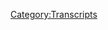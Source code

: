 {{Transcript
    | title         = [[749: December 1-2, 2003]]
    | caption       = [https://knowledgefight.libsyn.com/749-december-1-2-2003 Listen to this episode on Libsyn]
    | episodeNumber = [[749: December 1-2, 2003|749]]
    | length        = 01:06:12
}}

{{MessageBox
    | header     = Warning: Bot Generated Content
    | text       = This transcript was automatically generated by transcription software and likely contains many mistakes and misattributions. Please check the audio for definitive quotes, attribution, and context.
    | image      = N3yvass4myg91.webp
    | imagewidth = 50px
    | id         = warning
}}

{{TranscriptBlock
    | name      = Alex Jones
    | timestamp = 00:00:04.000
    | text      = Red Alert. Red alert. Red alert. Red Alert knowledge five days. Damn, Jordan I'm sweating knowledge party.com It's time to pray. I have great respect for knowledge, knowledge. I'm sick of them posing as if they're the good guys showing me or the bad guy knowledge. Dan and Jordan knowledge fight need money handy dandy your shopping Andy and Pam handy and Hans Bray and the damsel surely are huge fan I love your knowledge by now knowledge fight.com
}}

{{TranscriptBlock
    | name      = Dan
    | timestamp = 00:00:59.000
    | text      = Hey everybody, welcome back to knowledge right I'm Dan I'm Jordan. We're a couple dudes like sit around worship at the altar of saline and talk a little bit about Alex Jones.
}}

{{TranscriptBlock
    | name      = Dan
    | timestamp = 00:01:07.000
    | text      = Oh, indeed we are Dan
}}

{{TranscriptBlock
    | name      = Dan
    | timestamp = 00:01:08.000
    | text      = Jordan. Was I have a quick question for you. Yeah, what what's your bright spot today but why don't you go first?
}}

{{TranscriptBlock
    | name      = Dan
    | timestamp = 00:01:15.000
    | text      = My bright spot Dan is that recently I believe it might even be out today I was a guest on the god pod
}}

{{TranscriptBlock
    | name      = Dan
    | timestamp = 00:01:25.000
    | text      = you got to talk to God
}}

{{TranscriptBlock
    | name      = Dan
    | timestamp = 00:01:26.000
    | text      = no, you know what was fun about that is I feel like it the the cult leader who prophesied me is currently living out like a Twilight Zone dream version of like, Hey, man, here's what you'll here's what will happen. You think he's gonna talk to God? Wrong? He's gonna go on the podcast to do a podcast. Oh, he's gonna have all these No, but he's gonna do the Twilight Zone version of everything well
}}

{{TranscriptBlock
    | name      = Dan
    | timestamp = 00:01:50.000
    | text      = at the at the risk of sounding like the lead singer of dish wala tell me all your thoughts on God.
}}

{{TranscriptBlock
    | name      = Dan
    | timestamp = 00:01:55.000
    | text      = Ah no, it was fun. They're great. There was a psyche and Satan and knew the literal Christian devil was there as great as good time. Check it out wherever podcasts are sold is the Happy Meals I believe. Yeah,
}}

{{TranscriptBlock
    | name      = Dan
    | timestamp = 00:02:13.000
    | text      = that's the title of it. Happy Meals. Oh, it's
}}

{{TranscriptBlock
    | name      = Dan
    | timestamp = 00:02:15.000
    | text      = called the God pod the
}}

{{TranscriptBlock
    | name      = Dan
    | timestamp = 00:02:16.000
    | text      = god pot. Yeah, yeah. All right. Well, that's. That is a lot of fun. Yeah, it was great. I'm glad you had a good time. It was fantastic. I will be damned because I didn't go on. Yes, that is true. That is true. I would say that my my bright spot today Jordan is Lee over in the UK. Just got a little zip package. Some candy. Yeah, well, sir. Very much appreciate it some candy. Yeah, got some British sweets and a giant thing of hobnobs, which, famously on the streets my favorite.
}}

{{TranscriptBlock
    | name      = Dan
    | timestamp = 00:02:50.000
    | text      = They are their oats. I will say that. I don't know if I can forgive them for this 12 month matured Christmas but
}}

{{TranscriptBlock
    | name      = Dan
    | timestamp = 00:02:58.000
    | text      = yeah, what happened when I opened with like a month mature gonna walk listeners through it.
}}

{{TranscriptBlock
    | name      = Dan
    | timestamp = 00:03:03.000
    | text      = So he opened the package. And he said it is candy dumbass. Because it's
}}

{{TranscriptBlock
    | name      = Dan
    | timestamp = 00:03:07.000
    | text      = labeled fragile, fragile. It's gonna be fragile candy. And he said, It's impossible. There's
}}

{{TranscriptBlock
    | name      = Jordan
    | timestamp = 00:03:13.000
    | text      = no way that they can't do it. So obviously, it was candy. Right? And then you just handed me a 12 month butchered Christmas. But it gets said, this one's for you and your wife. Yeah. And maybe by any means. But I was gonna bring those up. I will
}}

{{TranscriptBlock
    | name      = Dan
    | timestamp = 00:03:24.000
    | text      = look, I will take one for the team and have all the candy. Sure you could have the
}}

{{TranscriptBlock
    | name      = Dan
    | timestamp = 00:03:29.000
    | text      = Christmas I'll eat the 12 month mature. Well, boy, yeah, let's try it out.
}}

{{TranscriptBlock
    | name      = Dan
    | timestamp = 00:03:36.000
    | text      = So Jordan, today, we are time traveling, ooh, I felt the urge to go back to the past. I you know, just every now and again, you need to re up you need to go back and get a taste of what things used to be like. And like I mentioned on our last episode, we I got bored of the August timeframe. And so I decided to jump to December. And that was a very strategic decision on my part, because December 2003 is when Saddam Hussein ends up being found. That's right. And so I would love to see the lead up to that and how Alex responds, right when Saddam has found because as we know, Alex believes that he's in Belarus. Yeah, with his kids and a bunch of gold.
}}

{{TranscriptBlock
    | name      = Dan
    | timestamp = 00:04:18.000
    | text      = It's two very alive sons, yes, that he believes are there.
}}

{{TranscriptBlock
    | name      = Dan
    | timestamp = 00:04:22.000
    | text      = So we will get to that when it gets to that. But for now, we're just checking in on December 1, and seeing seeing what the path leads us to x and today we're gonna be going over December 1 and second 2003. And I'm gonna just give a little bit of a warning, but I'm gonna say this is gonna be a little bit of a shorter episode. But the reality is something that we talk about I think is actually very important. Okay. And so, I don't know we might hit an hour we might not. But I do think that this is something that something that happens is done. Definitely like I can't believe this
}}

{{TranscriptBlock
    | name      = Dan
    | timestamp = 00:05:01.000
    | text      = Listen, it's about quality of minute now now we've been doing four hour episodes we've been doing all that stuff got that under our belts now it's about minute quality right now
}}

{{TranscriptBlock
    | name      = Dan
    | timestamp = 00:05:13.000
    | text      = and when I talked about passing out under
}}

{{TranscriptBlock
    | name      = Dan
    | timestamp = 00:05:17.000
    | text      = exactly it's about quality minutes condensing of down we're getting from efficiency. That's our goal. I
}}

{{TranscriptBlock
    | name      = Dan
    | timestamp = 00:05:24.000
    | text      = don't know if you want me to put your business on the streets, but I know that you've been getting back into stand up I have Yes, I don't know if you have closely regarding that, but I know that laughs per minute is a very important you bet is a stat that I know that you're tracking right now.
}}

{{TranscriptBlock
    | name      = Dan
    | timestamp = 00:05:40.000
    | text      = I've always been a huge laughs permitted guy. Yeah, you know, because I have those jokes that last two or three minutes with only one huge punch line. So my laughs per minute way low Yeah, way low under one under one is not a good laughs for a minute. I have been told that many times.
}}

{{TranscriptBlock
    | name      = Dan
    | timestamp = 00:05:56.000
    | text      = I never really I never tracked that and I never really understood like how do you gauge like what is and is not a successful laugh? Yeah, like what if you get a couple people laughing in the audience but really hard right? Right. Or just a good sized laugh from everybody? Do they count do they each count as one I mean who's
}}

{{TranscriptBlock
    | name      = Dan
    | timestamp = 00:06:14.000
    | text      = got the the audio the decibel meter? I don't know I think it all every part of it became incredibly stupid to me after I listened to Dana Gould black dolly a bit that five minute long bit with one punch line is so spectacular. He's got you hanging on every word and then the final punch breaks everything opened the whole place explodes
}}

{{TranscriptBlock
    | name      = Dan
    | timestamp = 00:06:37.000
    | text      = it's perfect or the John Glaser and John Benjamin forget a buddy Oh. which in theory has one joke within 20
}}

{{TranscriptBlock
    | name      = Dan
    | timestamp = 00:06:46.000
    | text      = minutes there was the by John Benjamin was the David Cross bit that they did the doctor know that Comedians of Comedy Tour they did or not want they did a one off
}}

{{TranscriptBlock
    | name      = Dan
    | timestamp = 00:07:00.000
    | text      = where I don't remember what that was? They were
}}

{{TranscriptBlock
    | name      = Dan
    | timestamp = 00:07:03.000
    | text      = they both recorded this long thing where they started leaving the stage and then talking to a recording of the other ostensibly because they were at the station.
}}

{{TranscriptBlock
    | name      = Dan
    | timestamp = 00:07:12.000
    | text      = Yeah,
}}

{{TranscriptBlock
    | name      = Dan
    | timestamp = 00:07:12.000
    | text      = what are you doing back at the train station? Just forever
}}

{{TranscriptBlock
    | name      = Dan
    | timestamp = 00:07:16.000
    | text      = the two of them had a bit on the invite them up CD. Yeah. That was David Cross was a doctor who would put babies back inside and then kill them. Benjamin was interviewing horrified by the procedure.
}}

{{TranscriptBlock
    | name      = Jordan
    | timestamp = 00:07:30.000
    | text      = That's great. So good.
}}

{{TranscriptBlock
    | name      = Dan
    | timestamp = 00:07:33.000
    | text      = Anyway, we have an episode to do. But before that, let's take a little moment Jordan say hello to some new watch. Oh, that's great. Yeah. So first are happy early, early birthday on this one. Happy Little Miss info raccoon. Thank you so much. You are now policy walk.
}}

{{TranscriptBlock
    | name      = Alex Jones
    | timestamp = 00:07:47.000
    | text      = I'm a policy wonk.
}}

{{TranscriptBlock
    | name      = Dan
    | timestamp = 00:07:48.000
    | text      = Thank you very much.
}}

{{TranscriptBlock
    | name      = Dan
    | timestamp = 00:07:49.000
    | text      = Thank you Next Mike from Akron. Davina loves you pronounce to Davina thank you so much. You are now policy walk.
}}

{{TranscriptBlock
    | name      = Alex Jones
    | timestamp = 00:07:57.000
    | text      = I'm a policy.
}}

{{TranscriptBlock
    | name      = Jordan
    | timestamp = 00:07:58.000
    | text      = Thank you very much.
}}

{{TranscriptBlock
    | name      = Dan
    | timestamp = 00:07:59.000
    | text      = Next at when it's spelled Kabyle. But it's hard not to think they're rubbing it in our face. Exclamation point. Thank you so much. You are now policy walk.
}}

{{TranscriptBlock
    | name      = Alex Jones
    | timestamp = 00:08:08.000
    | text      = I'm a policy wonk.
}}

{{TranscriptBlock
    | name      = Dan
    | timestamp = 00:08:09.000
    | text      = Thank you very much.
}}

{{TranscriptBlock
    | name      = Dan
    | timestamp = 00:08:10.000
    | text      = Okay. Next, this was actually inspired by today. Ironically, they sent this in prior but it is actually in response to today's episode. Oh my God, what do we want time travel? When do we want it? That's a relevant. Thank you so much. You are now a policy wonk.
}}

{{TranscriptBlock
    | name      = Alex Jones
    | timestamp = 00:08:25.000
    | text      = I'm a policy wonk.
}}

{{TranscriptBlock
    | name      = Dan
    | timestamp = 00:08:26.000
    | text      = It's a witch,
}}

{{TranscriptBlock
    | name      = Dan
    | timestamp = 00:08:28.000
    | text      = and genetically enhanced chicken. Thank you so much. You are now a policy wonk.
}}

{{TranscriptBlock
    | name      = Alex Jones
    | timestamp = 00:08:32.000
    | text      = I'm a policy wonk, thank
}}

{{TranscriptBlock
    | name      = Dan
    | timestamp = 00:08:33.000
    | text      = you very much.
}}

{{TranscriptBlock
    | name      = Dan
    | timestamp = 00:08:34.000
    | text      = And we got a couple of technocrats in the mix here to Jordan. So first gay frog wrangler who worships at the altar of kudzu. Thank you so much. You are now a technocrat and George Soros in a hot tub. We call that globalist warming. Thank you so much. You are now a technocrat.
}}

{{TranscriptBlock
    | name      = Alex Jones
    | timestamp = 00:08:49.000
    | text      = I'm a policy wonk. I have risen above my enemies, I might quit tomorrow, actually. Just gonna take a little break now. A little breaky from me. And then we're going to come back. And I'm going to start the show over, but I'm the devil. Fuck you. Fuck you. I got plenty of words for you. But at the end of the day, Fuck you and your new world order. And fuck the horse you rode in on and all your shit. Maybe today's COBOL is broadcast. Maybe I'll just be gone a month, maybe five years. Maybe I'll walk out of here tomorrow. And you never see me again. That's really what I want to do. I never want to come back here again. I apologize to the crew and the listeners yesterday that I was legitimately having breakdowns on here. I'll be better tomorrow.
}}

{{TranscriptBlock
    | name      = Dan
    | timestamp = 00:09:43.000
    | text      = He's not not even in the past. December 2003. Still not good? Not not good. Unfortunate. So before we get to today's episode, I wanted to touch on something from our last episode, and that is we talked about Alex's coverage of the medical assistance Dying legislation in Canada. Yeah, and I wanted to loop back and touch back on that here a little bit before we launch into 2003. I don't believe that we said anything that I disagree with, necessarily, in hindsight, but I did get some messages from listeners that have been really helpful in terms of illustrating ways that we could have discussed that issue better. And from a broader perspective, one of the points we could have done a better job of stressing is that there is an inadequate social safety net in terms of support for people living with disabilities in Canada. And this is a very severe issue when it comes to the point where poverty ends up being a contributing factor towards someone wanting to pursue made the case of Miramar sued, who he discussed on the last episode involved that dynamic where his disability payments weren't enough to keep them out of poverty, and weren't enough to allow them to find a place to live, which would leave him living with severe pain on housed. We did talk about how his case illustrates the need for greater social welfare. But I wasn't really aware of the endemic problem that advocates around disability related issues had been raising around the intersection of poverty and disability, and how this makes the expansion of made to include people whose deaths aren't reasonably imminent, could contribute towards a program that's dangerously close to eugenics. This is really important stuff. And I'd like to learn more about it and possibly talk to someone who knows more in the future. My coverage of Alex's content on the subject has a tendency to sometimes not see all of the broader context and implications of a story, because I'm looking at what he's saying, and then evaluating that. So my apologies for not stressing some of the more important aspects of what rational people's complaints about made actually are. There's real critique and an Alex critique. Yeah, and I'm focusing on the ALEKS critique. And sometimes, that means I don't see some of the more reasonable criticisms. Yeah, it's
}}

{{TranscriptBlock
    | name      = Dan
    | timestamp = 00:11:47.000
    | text      = hard to it's hard to completely view an issue in a rational perspective, when somebody is also screaming like, No, you shouldn't do that you should teach people how to be suicide bomber, and you're like, No, I don't even understand how I'm supposed to.
}}

{{TranscriptBlock
    | name      = Dan
    | timestamp = 00:12:00.000
    | text      = Yeah, and some of that's the challenge. And some of that is just, you know, you miss something sometimes it has. That being said, I do think that some of our conversation was surrounding the, the question of how social safety net and welfare programs would be a solution to some of the confounding factors that were being discussed. In these cases, though, I think we could have done a better job of highlighting and focusing in on what some of those problems were right. Now, the second problem, which I actually think is a bit bigger is that there have been some reported cases of people with disabilities being offered made, as opposed to them pursuing it. Further Canadian laws have not built in oversight and regulations that many feel would be needed to make sure that that kind of care is being applied responsibly. And that's a really big concern. I do think that advocates and human rights experts have a valid point when they say that this legislation does have the potential to have a dehumanizing effect on people with disabilities, and in essence, create a perception whether in the mind of the public or in the medical profession, that their lives are somehow less worth living. And that is definitely unacceptable. I'm not sure what the answer is. But I'm going to read more up on this and try to listen to folks with better perspectives. But I am confident in my opposition to Alex's coverage of the story. The takeaway that I have is that there are more reasons to take this seriously. And that Alex cover Alex's coverage paints a cartoonish version of the problem and exists in direct opposition to the most logical elementary solution to helping some parts of this, which is a greater social investment in lifting people out of poverty. Yeah. And so for anybody who took issue with some of our commentary I do, I apologize that there was a slice of this and a section of it that that was missing fair. And I hope we'll do a better job of being mindful of a lot of that stuff. You know, in future instances,
}}

{{TranscriptBlock
    | name      = Dan
    | timestamp = 00:13:53.000
    | text      = all we you know, we do our best and then if we don't do the best we listen when people tell us we didn't
}}

{{TranscriptBlock
    | name      = Dan
    | timestamp = 00:13:59.000
    | text      = try to it's kind of simple. So, Jordan, today, December 1 is where we're starting. This episode sucks. Okay, nothing going on
}}

{{TranscriptBlock
    | name      = Dan
    | timestamp = 00:14:09.000
    | text      = on December first, but it's the first day of December in 2003. There was so much going on. There was
}}

{{TranscriptBlock
    | name      = Dan
    | timestamp = 00:14:19.000
    | text      = the first hour Child Left Behind the first hour of the show is mostly just Alex being mad that Bush went to Iraq to give out turkeys for Thanksgiving.
}}

{{TranscriptBlock
    | name      = Dan
    | timestamp = 00:14:29.000
    | text      = Oh, yeah, I remember that one.
}}

{{TranscriptBlock
    | name      = Dan
    | timestamp = 00:14:31.000
    | text      = There's just a lot of that. That's the vibe you get a lot of treading water and complaining about Turkey gate.
}}

{{TranscriptBlock
    | name      = Dan
    | timestamp = 00:14:39.000
    | text      = Yeah, we think about all the absurd things and insane things that Trump did because they were also terrifying. Paper towels. Yeah, like all of that stuff, because it was also a evil in a weird way. You know, throwing out paper towels was condescending and fucked up and almost infantilizing, but Bush going to the place that he genocided and given out turkeys for a genocide that holiday, that's that's metaphorically more fucked up than I can
}}

{{TranscriptBlock
    | name      = Dan
    | timestamp = 00:15:07.000
    | text      = think. Yeah, that's an onion of irony. Yeah. So we have a couple of clips from December 1. There's not much to discuss here. But it's good to check in every now and again to see how Alex feels about various right wing figures. Sure. He still hates Michael Savage. Spoiler alert. Yeah, he's a hippie. And Alex also has you know, I hear him complain a lot about people calling him and his friends Nazis and stuff. He's like, it's not cool. You shouldn't do that. Right? Well, I mean, when it comes to Michael Savage,
}}

{{TranscriptBlock
    | name      = Alex Jones
    | timestamp = 00:15:38.000
    | text      = yeah, Michael Savage. Says he's a fake neocon. I have heard him I've probably listened 15 times and I've heard him 10 times say so he must say it every hour on the hour every person that disagrees with the government shouldn't be arrested and put in a forced labor camp to quote pay for their keep he says anyone that disagrees should be arrested. And that's his conservatism while he protects George Bush and his mindless Nazi audience I guess must think that we're going under martial law is good
}}

{{TranscriptBlock
    | name      = Dan
    | timestamp = 00:16:14.000
    | text      = so yeah, his audiences Nazis and Michael Savage on the hour every hour saying everybody who disagrees he's like go to a forced labor.
}}

{{TranscriptBlock
    | name      = Dan
    | timestamp = 00:16:23.000
    | text      = Is there is the station check. You got to do Sure. Time. Time and temp for sure. Traffic and traffic. Yeah. And then of course, you got to remind people that if you speak out against the government, you should put we put into forced labor. Let's just regular morning Zoo Crew,
}}

{{TranscriptBlock
    | name      = Dan
    | timestamp = 00:16:38.000
    | text      = Michael Savage sucks. But even this is a little bit unfair to to the depiction. All right, man. So it's just funny though, because later on Alex will be like Michael Savage was a pioneer one of the first in this space and a hero and a legend.
}}

{{TranscriptBlock
    | name      = Dan
    | timestamp = 00:16:54.000
    | text      = He was the one who organized the mind was Nazi crowd. That's what he got it well,
}}

{{TranscriptBlock
    | name      = Dan
    | timestamp = 00:16:58.000
    | text      = and Alex, the Michael Savage started accepting his calls.
}}

{{TranscriptBlock
    | name      = Dan
    | timestamp = 00:17:06.000
    | text      = It's a big difference how quick. I gotta text. He's a legend. Yeah.
}}

{{TranscriptBlock
    | name      = Dan
    | timestamp = 00:17:11.000
    | text      = So Alex takes a number of calls on this show. And one of them is a very sad man who's handed out 1000s of Alex's tapes,
}}

{{TranscriptBlock
    | name      = Caller 2 (749)
    | timestamp = 00:17:18.000
    | text      = and just trying to get tapes to the public officials. And I'm asking everybody, please help me in some way. I'm so tired, Mr. Jones. But we need more people to put out more tapes, or to give them constitutions.
}}

{{TranscriptBlock
    | name      = Alex Jones
    | timestamp = 00:17:33.000
    | text      = How many copies of my video have you handed out? Oh,
}}

{{TranscriptBlock
    | name      = Caller 2 (749)
    | timestamp = 00:17:37.000
    | text      = wait, wait a minute, right. Okay, I'll get 4212. But that's just 1999. You know, you want it wrong.
}}

{{TranscriptBlock
    | name      = Alex Jones
    | timestamp = 00:17:48.000
    | text      = What effect what effect is giving out 4000 copies of my videos done in your area? Well,
}}

{{TranscriptBlock
    | name      = Caller 2 (749)
    | timestamp = 00:17:54.000
    | text      = I'm moving to new parish. But the last parish I was, in fact, the whole police department to change the attitude toward things and be a little bit more lenient, and talk to me about instead of condemning me, I made friends with a whole police force and go into a police building and everybody shakes my hand, and they agree with the tapes. Someone would just their mouth just dropped open. They asked me to make a tape for the mother was a gift. They gave me excitation and gave me money to buy copies.
}}

{{TranscriptBlock
    | name      = Alex Jones
    | timestamp = 00:18:23.000
    | text      = Well, police we found that the videos are working up police and military even more than the general public. Because they're investigators, they already know about the criminal mind. They already know the information is accurate. We just lay it all out on the table for him. Thanks for the call Charles.
}}

{{TranscriptBlock
    | name      = Dan
    | timestamp = 00:18:40.000
    | text      = So I suspect that cops are more affected by Alex's earlier documentaries. Because those films are kind of veiled threats against the police. They're essentially arguing that the police are the strong arm of the globalists and will be used to enslave the population and thus will be the Patriots enemy. And unless they're explicitly on the side of the Patriots, the message is essentially when things go bad, we will kill you unless you're on our side, right? It's the same messaging and a ton of militia materials. For instance, the book unintended consequences involves a plot to assassinate law enforcement carried out by patriots who've had enough of gun grabbing. This isn't necessarily what you'd call a direct threat. But it also definitely has an undertone in these materials, that it might seem to help explain why they resonate so strongly with people in law enforcement. They're more or less telling any viewer in law enforcement that there's a war coming that the Patriots will win, and they need to decide if they want to be one of the good guys, or they want to die as a villain. And, you know, it's a very emotional appeal that's made in those documentaries too. And you could see, if you're a cop, you might identify with the people being labeled a villain and be like, I don't want to be a villain. Sure. I don't know.
}}

{{TranscriptBlock
    | name      = Dan
    | timestamp = 00:19:50.000
    | text      = I mean, if it was if I had a time machine, right now, I would go back and tell everybody to be like, do you hear this book? hops like Alex Jones, do you not understand what's going to happen soon? Hops like Alex Jones. Yeah,
}}

{{TranscriptBlock
    | name      = Dan
    | timestamp = 00:20:05.000
    | text      = but the problem with that is you listen to this and Alex is a liar. So it's really easy to like hear this and think like Alex is just blowing smoke about cops loving his stuff, but maybe there was more truth to the surly we're comfortable with.
}}

{{TranscriptBlock
    | name      = Dan
    | timestamp = 00:20:20.000
    | text      = Yeah, yeah. And that's that I you know those documentaries that the way that he would I don't know what it would be like to be a cop then getting this stuff because this is because he was sending those two cops the the guy was starting to send those to the cops around 1999. So this is a decade after 911 Yeah, pre 911. But after OKC Yeah, so we're in that uncertainty zone of who the bad terrorists are. So the cops have got to be in this weird no man's land where they're like, ah, we want to but they don't know who. So I assume this is how it goes bad.
}}

{{TranscriptBlock
    | name      = Dan
    | timestamp = 00:20:58.000
    | text      = I may be a contributing factor and could be big. So again, one more call that we're going to listen to hear from December 1. And this is. So when we talked about Alex's war, and we talked about Glenn Greenwald's interview I said on the episode that Alex is a fucking liar. His dad was in the John Birch Society. And like he, you know, in the film, he tries to present himself as just like, oh, I had some of these influences how round or whatever. It's like, No, you, you're in a birch fucking household. Yeah. And I got some pushback on Twitter, even from some folks who have who aren't random people interest, let's say, oh, and so I just want to play this just to reiterate that Alex's dad was in the job versus Okay.
}}

{{TranscriptBlock
    | name      = Alex Jones
    | timestamp = 00:21:42.000
    | text      = Let's talk to Brian and Illinois. Brian, you're on the air.
}}

{{TranscriptBlock
    | name      = Caller 1 (749)
    | timestamp = 00:21:45.000
    | text      = How you doing? Alex? I just wanted to, I want to know what your thoughts are on the John Birch Society. I know you said your dad was a member.
}}

{{TranscriptBlock
    | name      = Alex Jones
    | timestamp = 00:21:56.000
    | text      = Well, I get questions on this probably about once a month on air every day via email. I think the John Birch Society puts out great books and tapes, a great magazine. I think they put out really good information. And I don't think they're quite aggressive enough. But they've done more good than I've done. They have great membership. My father isn't a member now. He was a member in high school, and went around giving anti communist speeches. But he's not really active in politics now.
}}

{{TranscriptBlock
    | name      = Jordan
    | timestamp = 00:22:25.000
    | text      = Great, great, great.
}}

{{TranscriptBlock
    | name      = Dan
    | timestamp = 00:22:27.000
    | text      = So another thing that's of note in there is that Alex thinks that the John Birch Society isn't aggressive. So
}}

{{TranscriptBlock
    | name      = Dan
    | timestamp = 00:22:33.000
    | text      = week to week they don't they don't say they don't go hard. Right. That's the problem.
}}

{{TranscriptBlock
    | name      = Dan
    | timestamp = 00:22:39.000
    | text      = This to me is so in line with that illusion that people had about Alex not being right wing because he criticizes Bush, says Bush because he's too he's a communist. Yeah, he thinks he thinks Bush is a commie.
}}

{{TranscriptBlock
    | name      = Dan
    | timestamp = 00:22:54.000
    | text      = The criticize the John Birch Society for not being aggressive enough. Yes. Yeah. That's their
}}

{{TranscriptBlock
    | name      = Dan
    | timestamp = 00:23:00.000
    | text      = issue. And you know, I'm putting together this library and I've been reading some of these materials. They're
}}

{{TranscriptBlock
    | name      = Dan
    | timestamp = 00:23:04.000
    | text      = aggressive. They're they're insanely aggressive.
}}

{{TranscriptBlock
    | name      = Dan
    | timestamp = 00:23:07.000
    | text      = D aggro Jesus. Yeah. So anyway, let's put that baby to bed. And go to December 2. episode starts. Yeah. And Alex announces a guest. Sometimes
}}

{{TranscriptBlock
    | name      = Dan
    | timestamp = 00:23:20.000
    | text      = I think you go into the past, just because somebody said that something happened in the past, and you're like, oh, it fucking did. Yeah. Go fuck yourself. I'll find it. I am there. Right? I am in both the past and the present.
}}

{{TranscriptBlock
    | name      = Dan
    | timestamp = 00:23:32.000
    | text      = So Alex has a guest that he announces on the second and this name will not necessarily ring out to you. But this is a fucking huge problem. Okay.
}}

{{TranscriptBlock
    | name      = Dan
    | timestamp = 00:23:40.000
    | text      = All right, folks. It's
}}

{{TranscriptBlock
    | name      = Alex Jones
    | timestamp = 00:23:42.000
    | text      = Tuesday, the second of December 2003. I'm Alex Jones, your hosts we have a special guest for you in the second hour. documentary filmmaker and author Eric Schmidt, who has done just an unbelievable job exposing the mathematical impossibility to the frauds surrounding September 11.
}}

{{TranscriptBlock
    | name      = Dan
    | timestamp = 00:24:04.000
    | text      = So Eric Huff Schmid wrote a book titled painful questions and analysis of the September 11 attack, which hasn't held up well as time has gone on, as is a theme with 911 conspiracy stuff, particularly from this early stage. However, this is not what I find interesting or troubling about Eric Schmidt. I find his aggressive anti semitism far more important.
}}

{{TranscriptBlock
    | name      = Dan
    | timestamp = 00:24:26.000
    | text      = Oh, so a problem from his problem is not aggro. He's not too he's pretty accurate. He's pretty accurate. Okay,
}}

{{TranscriptBlock
    | name      = Dan
    | timestamp = 00:24:32.000
    | text      = huff Schmidt has a YouTube channel where he's posted some clips of his public access TV interviews, and also a clip from the movie A Bug's Life which he claims is allegorical, the Jews are in his term the Zionists are the grasshoppers and the non Jews are the ants share. His description of the video reads quote from the movie A Bug's Life The leader of the grasshoppers parentheses, Zionists explained what would happen if the stupid ants parentheses golem were to realize that they don't have to be under the control of the grasshoppers, for some reason, around 2009, his channel shifted over to some recipes and cooking content and then to videos of bugs. I was sort of curious about this, but it seems like it's not a mystery worth solving. So I left it alone. He's a big time Zionist occupied government type of conspiracist. And that's his underlying theory about 911. Right. I found a page under the name Eric Schmidt on the site, clip it, which seemed like it had some pretty offensive content on it, but I wasn't sure if I was going to use it for this episode, on the off chance that it wasn't this guy's page. Sure. However, I was able to satisfy my own doubts by doing a little bit of cross referencing, for instance, to the audio clips he's posted on that page are about Carly Franz, a woman who has made allegations about being ritualistically abused by the Masons. Incidentally, on his own website, huge questions.com. Eric routinely talks about France and her allegations. Because I was able to find overlaps like this. I'm pretty confident that this is his audio page. Actually, I know for sure it is. So that means I'm going to play this anti semitic trash for you. Oh, no mic down for this because oh, this is going to blow your mind know.
}}

{{TranscriptBlock
    | name      = Eric Huff Schmidt
    | timestamp = 00:26:15.000
    | text      = If the Jews had been nicely behaved people, we would love them. It's their own fault that we're disgusted with them.
}}

{{TranscriptBlock
    | name      = Dan
    | timestamp = 00:26:56.000
    | text      = This song is over five minutes long, but I think you get the idea there.
}}

{{TranscriptBlock
    | name      = Dan
    | timestamp = 00:26:59.000
    | text      = i That sounds like it's from the fucking Firefly unit like you would you would go into a space bar, they would be playing this propaganda theme song while you were getting cantina like this crazy. Yeah.
}}

{{TranscriptBlock
    | name      = Dan
    | timestamp = 00:27:13.000
    | text      = within under a minute, he's thrown into blood libel, saying that if Jews were better behaved everyone wouldn't hate them, man. It's just awful.
}}

{{TranscriptBlock
    | name      = Dan
    | timestamp = 00:27:23.000
    | text      = That is so fucked up. I feel like there is there is a man who made it. Did he? Did he do that himself? I
}}

{{TranscriptBlock
    | name      = Dan
    | timestamp = 00:27:34.000
    | text      = suspect you did. Voice that's talking at the beginning is him. Yeah, that's him. And that continues throughout the song. Because of that, I wanted to just include a few more things that he says in this song that I think border on calling for genocide. And here's here's the next clip. The Jews
}}

{{TranscriptBlock
    | name      = Eric Huff Schmidt
    | timestamp = 00:27:50.000
    | text      = are getting away with a lot of times partly because most people can't believe that a group of humans in such a manner maybe they're not the same type of human as the rest of us. The Jews claim to be a different race, and they may be correct.
}}

{{TranscriptBlock
    | name      = Dan
    | timestamp = 00:28:05.000
    | text      = So here we have a suggestion that Jewish people aren't human. That's not good. But Jordan, it gets worse.
}}

{{TranscriptBlock
    | name      = Eric Huff Schmidt
    | timestamp = 00:28:12.000
    | text      = The pattern I see all throughout history is that every society treated Jews with decency and respect. But after a while that society got tired of the impedance line crime, murders and other horrible behaviors, then that society threw them out. And the society that accepted them treated them with decency. And after a while, they also got tired. And look at the behavior of Jews during the 20th century. It's the same pattern. For example, the Germans treated the Jews with decency and respect. The Jews decided to abuse the German when did the Jews the Jews,
}}

{{TranscriptBlock
    | name      = Dan
    | timestamp = 00:28:52.000
    | text      = alright, so go ahead and check off that box that's marked claiming the Holocaust was the Jews fault? Yep. Yep. covering a lot of bases here.
}}

{{TranscriptBlock
    | name      = Dan
    | timestamp = 00:29:00.000
    | text      = Sure, man. I you know, I saw the movie Clockwork Orange way too young. I was like eight when I saw it, because it was an accidental thing that was on TV late at night for some reason. And you know, that scene where he's got the Beethoven playing while he's got the horrific images and he's got, you know, I've always been like, oh, that's horrific. I can't imagine what that would feel like kind of like with this podcast. This is exactly that. What you just played for me. I finally am like, Oh, I got Clockwork Orange. Yeah. legitimately, this
}}

{{TranscriptBlock
    | name      = Dan
    | timestamp = 00:29:33.000
    | text      = laptop is too far away for you to hit pause on it.
}}

{{TranscriptBlock
    | name      = Dan
    | timestamp = 00:29:37.000
    | text      = Absolutely. I've my chords would rip out. We'd have to start all over. I mean, this is just
}}

{{TranscriptBlock
    | name      = Dan
    | timestamp = 00:29:43.000
    | text      = bad. It's horrendous. Yeah, so we have to get to the crescendo though. So here's the here's the last clip of his song.
}}

{{TranscriptBlock
    | name      = Eric Huff Schmidt
    | timestamp = 00:29:51.000
    | text      = Let's imagine what the 20th century might have been like if the Jews have instigated all of these wars and terrorist attacks. Let's imagine
}}

{{TranscriptBlock
    | name      = Dan
    | timestamp = 00:30:03.000
    | text      = So how she made is actually suggesting that a world without Jews would be a better world. And essentially, he's making an argument in favor of extermination. This is one of the most blunt pieces of content I've seen one of Alex's guests produce, and the fact that it's delivered with a shitty techno song just makes things a little bit less. DJ D anarchy. Oh
}}

{{TranscriptBlock
    | name      = Dan
    | timestamp = 00:30:26.000
    | text      = my god. No, no, no,
}}

{{TranscriptBlock
    | name      = Dan
    | timestamp = 00:30:28.000
    | text      = I even regret bringing up his name. Sorry. Yeah. So anyway, that's the guy who Alex has on his show to talk about 911 Right, you may have noticed that the line 911 is just the start is in that really anti semitic song. So this seems like a really bad booking on Alex's part, unless he's trying to do a Nazi show in that case is a great call good booking.
}}

{{TranscriptBlock
    | name      = Dan
    | timestamp = 00:30:52.000
    | text      = Well see, the thing about Michael Savage is it was all the thoughtless Nazis. Alex is going for the thoughtful Nazi right, the Nazis that are like, I'm going to hold the door open for you that kind of Nazi you know,
}}

{{TranscriptBlock
    | name      = Dan
    | timestamp = 00:31:04.000
    | text      = also this episode is in December 2003. And by as early as 2007, huff Schmidt had turned on Alex and decided that he was working for the Jewish Cabal. So in addition to being an offensive and meritless guest, this is also something Alex should look back on with personal embarrassment. Here he is elevating the stature of a lunatic bigot, who by His own devices probably tops out at about being interviewed on public access. And then he's given him some credibility that he will just be attacked with later when Eric Schmidt finds out that Alex's wife is Jewish yet so great, man,
}}

{{TranscriptBlock
    | name      = Dan
    | timestamp = 00:31:39.000
    | text      = man, man, man, I just just me, I think that once you've thought your way into being like, Oh, see, it'd be better if there just weren't any of those. You're in a bad place? Totally. You're in a bad place? Totally.
}}

{{TranscriptBlock
    | name      = Dan
    | timestamp = 00:31:55.000
    | text      = Except if you're talking about Christmas, putting the
}}

{{TranscriptBlock
    | name      = Dan
    | timestamp = 00:31:58.000
    | text      = PSA, that is a good point.
}}

{{TranscriptBlock
    | name      = Dan
    | timestamp = 00:32:00.000
    | text      = But you unfortunately have, well, we can't all win. So, you know, I think that there's a lot of people who are under the notion that Alex's show in the past used to not be as extreme as it may be now or something. And I think it's an easy perception to have, because there's a story that's written about Alex's past. And it's a story that the only people generally who have any awareness of what the show was like, are people who love Alex and aren't going to necessarily push back on the narrative, right? And also, because I don't know maybe Eric Schmidt knows what he's doing. He doesn't yell about the Jews on Alex's show. It's a wise move. And so there's a crypto element to the conversation that they're having about 911. And if you just listen to this on critically, then you just be like, Oh, this guy thinks the buildings were blown up or whatever. Yeah, when in reality, what Alex is doing is mainstreaming, elevating and normalizing somebody who's essentially blaming Jewish people for 911. And on the back of that, rationalizing a, an argument for extermination, delivered a techno song. Yeah. So I think that this show is about as bad as it can get really in the past.
}}

{{TranscriptBlock
    | name      = Dan
    | timestamp = 00:33:22.000
    | text      = Yeah, it is. It is. There's no way that he can't not know that he's got massive anti semitic beliefs. Well, I
}}

{{TranscriptBlock
    | name      = Dan
    | timestamp = 00:33:31.000
    | text      = mean, let's let's, you know, let's, let's tease that out. Right? Is it possible pro maybe,
}}

{{TranscriptBlock
    | name      = Dan
    | timestamp = 00:33:36.000
    | text      = that he doesn't have that? Okay, maybe it's possible. It's possible Alex doesn't know that he wants to exterminate the Jews?
}}

{{TranscriptBlock
    | name      = Dan
    | timestamp = 00:33:44.000
    | text      = Not let's let's let's explore the possibility that Alex actually doesn't even know that this guy has deeply anti semitic views. Okay. So that reveal, it reveals a complete abdication of responsibility to vet your guests a go at best, that's what we have. Yep. At best, Alex is platforming. And I mean, quite frankly, advocating people support and nothing will, because he didn't want to do his job and figure out who he's talking to. Right. And that's probably bad. Yeah, it's bad. It's probably bad. Yeah, terrible.
}}

{{TranscriptBlock
    | name      = Dan
    | timestamp = 00:34:22.000
    | text      = No, that's why that's why it's so ridiculous. Because the first thought I had was like, Oh, well, that's why you vet your guests. And then the problem was, I ate whether or not they vetted him or not, still could have gone either direction. You know, they could have vetted him and been like, hey, so long as you don't say the Jews stuff. We'll use you on our 911 episode for sure. Or they could have not vetted him and been like, well, let's just hope he doesn't reveal that he's a complete and total Nazi, you know,
}}

{{TranscriptBlock
    | name      = Dan
    | timestamp = 00:34:49.000
    | text      = but yeah, I mean, even as somebody who you know, is an expert in Alex Jones, and listened to all this shit, I can't really say for sure are right. Like I think the laziness argument is more compelling.
}}

{{TranscriptBlock
    | name      = Dan
    | timestamp = 00:35:05.000
    | text      = Well, you know, Tucker vetted Kanye, that's for sure. after the fact. Exactly. Something along those lines.
}}

{{TranscriptBlock
    | name      = Dan
    | timestamp = 00:35:15.000
    | text      = Yeah, I think that at a certain point, the the argument for that laziness and naivete or whatever kind of is more difficult to support given the the the trends and the aggressive support of Hutton Gibson and claiming the JBS didn't go
}}

{{TranscriptBlock
    | name      = Dan
    | timestamp = 00:35:34.000
    | text      = far enough.
}}

{{TranscriptBlock
    | name      = Dan
    | timestamp = 00:35:35.000
    | text      = There's some problems,
}}

{{TranscriptBlock
    | name      = Dan
    | timestamp = 00:35:36.000
    | text      = I think that have Schmidt would agree that the JBS didn't go far enough.
}}

{{TranscriptBlock
    | name      = Dan
    | timestamp = 00:35:40.000
    | text      = I think, well, actually, he thinks that the JBS is partially run by the Jewish Cabal, and they're, they're in on it, along with Alex Jones and Tarpley. And basically everyone, he's
}}

{{TranscriptBlock
    | name      = Dan
    | timestamp = 00:35:51.000
    | text      = just lonely. And he's watching his that's why he's posted all of his book videos on YouTube. Now
}}

{{TranscriptBlock
    | name      = Dan
    | timestamp = 00:35:57.000
    | text      = we're gonna talk about his loneliness. Yeah. So Alex intros of Schmitt. And, you know, I bet,
}}

{{TranscriptBlock
    | name      = Alex Jones
    | timestamp = 00:36:06.000
    | text      = Erica, I'm sure manager, software designer, computer programmer, he joined Josh, author, filmmaker, stepping up to the plate and waking up a lot of people in the process,
}}

{{TranscriptBlock
    | name      = Dan
    | timestamp = 00:36:18.000
    | text      = waking them up to what yeah, that is an important question. Big Question
}}

{{TranscriptBlock
    | name      = Dan
    | timestamp = 00:36:27.000
    | text      = to how Nazism is bad. That's what he's waking people up to? You know, I
}}

{{TranscriptBlock
    | name      = Dan
    | timestamp = 00:36:30.000
    | text      = don't I don't think he is.
}}

{{TranscriptBlock
    | name      = Dan
    | timestamp = 00:36:32.000
    | text      = I don't think so either.
}}

{{TranscriptBlock
    | name      = Dan
    | timestamp = 00:36:33.000
    | text      = Yeah, I think he's going on public access shows, and now getting the call up to the big leagues with Alex. And inevitably, the, the waking up, see waking up is this, it's seen as this universal good or whatever. Sure. And, unfortunately, it's not the waking up metaphor isn't good. It's not actually waking up. No, it's shifting your perspective or something. And you know, what Alex is saying is this guy is waking people up. And what he's actually saying is, he's shifting people's point of reference, right? And that can be a good or a bad thing. And Alex wants the presentation to be he's shifting people's perceptions, about 911 being an inside job, right. But in reality, if you explore Eric Schmidt and you go to his website, and you, you know, take take it as material, your perspective is going to be attempted to be shifted to blaming Jews for everything. Yeah.
}}

{{TranscriptBlock
    | name      = Dan
    | timestamp = 00:37:34.000
    | text      = Yeah, you know it,
}}

{{TranscriptBlock
    | name      = Dan
    | timestamp = 00:37:36.000
    | text      = including his own loneliness.
}}

{{TranscriptBlock
    | name      = Dan
    | timestamp = 00:37:39.000
    | text      = Right, right. Right. And what it reminds me of now, like the way that you've just described waking up is in this context, reminds me so much of the Sandman comics at one point, he his ironic punishment is the guy is an eternal, he's eternally waking. So he's always living that nightmare, where you wake up from the dream, and you're like, Oh, it was just a dream. And then it's a nightmare. And then you wake up from the dream. And that is kind of what they're experiencing there. You're always being woken up again, to this new thing. Now you're woken up to this new thing that you need to be terrified to
}}

{{TranscriptBlock
    | name      = Dan
    | timestamp = 00:38:10.000
    | text      = get blank pills. Totally, you were spilled that
}}

{{TranscriptBlock
    | name      = Dan
    | timestamp = 00:38:13.000
    | text      = pill, you're awake to 911. But now you need to be awake to this now you need to be Wait, like it's a never ending nightmare. And
}}

{{TranscriptBlock
    | name      = Dan
    | timestamp = 00:38:20.000
    | text      = I think it's something that's so easily exploitable by folks like Alex and folks in this world, because, you know, the tendency to believe in conspiracy theories, it really does build upon itself, right? Believing in one thing makes you more likely to believe in another and then another. And so when when it's like, Haha, let me reveal another thing to you. Yeah, that's the that's the market.
}}

{{TranscriptBlock
    | name      = Dan
    | timestamp = 00:38:45.000
    | text      = Yeah. And part of that feedback is the excitement you get from waking up again.
}}

{{TranscriptBlock
    | name      = Dan
    | timestamp = 00:38:50.000
    | text      = That's so exciting.
}}

{{TranscriptBlock
    | name      = Dan
    | timestamp = 00:38:50.000
    | text      = I found it oh, you know, like all over again. Instead, you're, you're just consigning yourself to doing it all again, the next day, forever and ever until you die.
}}

{{TranscriptBlock
    | name      = Dan
    | timestamp = 00:39:01.000
    | text      = Yeah. So hush made comes in. And I don't think I don't think I'm really that interested in his perspective, quite frankly, even about 911. What about techniques
}}

{{TranscriptBlock
    | name      = Alex Jones
    | timestamp = 00:39:10.000
    | text      = written a book on 911 and the cover up there and made one of the best films out there on the subject that's unlocking a lot of minds and a lot of new developments and we wanted to have him. I've only had him on the show once before. That was about a year ago. We've got Eric Now, back up with us. Eric Hoffman for those that just joined us or never heard you before. tell folks how you got involved in this and who you are, what you do and what you put together.
}}

{{TranscriptBlock
    | name      = Caller 1 (749)
    | timestamp = 00:39:36.000
    | text      = Actually, I got into it in a roundabout kind of way because I just developed software for a living and after the towers went down, I was noticing on the internet, there's a lot of people that were called conspiracy nuts, talking about how we shouldn't trust this government of ours. something's funny about this attack. And, you know, I was like most people, I wasn't paying that much at all. engine that was dismissing them as nuts. But eventually they got through to me, you know, the constant complaining and I look on. So I started looking closely at what happened on that event. And that's when it occurred to me that those towers looked like they were blown up. Building seven looks like it had explosives in it also. And I was thinking, so I, my first reaction was to tell people about it, you know, put some documents on the internet saying it looks like these towers were blown up.
}}

{{TranscriptBlock
    | name      = Dan
    | timestamp = 00:40:28.000
    | text      = Okay, so 911 happens. Yep. And he's not that interested. Not not paying that much. big a deal. Right?
}}

{{TranscriptBlock
    | name      = Jordan
    | timestamp = 00:40:36.000
    | text      = What are you gonna do? Okay, just life. All right. That's New York. Right? Right. But when they started calling people weird, right? That's when I was like, I gotta go to the bottom of this
}}

{{TranscriptBlock
    | name      = Dan
    | timestamp = 00:40:47.000
    | text      = X. Exactly. Yeah. You know, I mean, a giant world changing terrorist attack happens. And look, I kind of do laundry. I got rains going on.
}}

{{TranscriptBlock
    | name      = Dan
    | timestamp = 00:40:55.000
    | text      = Right. All right. I'm not gonna think about that and go, Oh, well, the future of everything is irrevocably changed. For the worse now
}}

{{TranscriptBlock
    | name      = Dan
    | timestamp = 00:41:01.000
    | text      = look, I could I could pay attention to this, but I've got anti semitic technote Oh,
}}

{{TranscriptBlock
    | name      = Dan
    | timestamp = 00:41:08.000
    | text      = I can't figure out this beat.
}}

{{TranscriptBlock
    | name      = Dan
    | timestamp = 00:41:11.000
    | text      = I don't know. I don't I don't think I'm not impressed by his backstory. No, no, no, no, no. So Alex wants Eric to really like explain what happened here.
}}

{{TranscriptBlock
    | name      = Alex Jones
    | timestamp = 00:41:22.000
    | text      = So let's just say I'm an average guy on the street, you've got the film, you've got the bug, you're gonna try to explain this to me. What happened? Tell me.
}}

{{TranscriptBlock
    | name      = Caller 1 (749)
    | timestamp = 00:41:30.000
    | text      = Well, what it looks like when you look at how these towers first of all, when the planes hit the towers. You cannot even see in the video that the I mean, there was news cameras all around it. And those towers didn't hardly move. They swallowed those planes up as if they were nothing like a bee had run into them, which shows how strong those towers were to swallow a plane up at that highest speed without really shaking or wobbling or cracking. So the plane the plan, no crash did not damage the building all that much. They just note the planes hit the towers shook a little bit and they heard the blunt side saying they felt the tower sway, but it was like a strong winter storm. And then the tower stood back up again and and then settled down and stood there perfectly motionless.
}}

{{TranscriptBlock
    | name      = Dan
    | timestamp = 00:42:20.000
    | text      = This is really dumb. Yeah, it makes sense that this would be Eric's entry point into explaining how 911 was an inside job. Buildings like the twin towers are designed to sway because of the wind. Otherwise, it'd be very dangerous. And you would never even notice that wobble. Even if it goes like six inches. You would notice it if you are inside the building, because you can subtly feel the sway but you wouldn't notice it just watching a video. I used to work in Sears Tower, Willis Tower downtown and it sucked. Like it was really uncomfortable. Yeah, because I wasn't used to I was a temp. So like it was I was only there for a short period of time. I never got to adjust to the feeling. Yeah, it really freaked me out. But if you were just to look at Willis Tower, you'd never see it moving. Yeah.
}}

{{TranscriptBlock
    | name      = Dan
    | timestamp = 00:43:07.000
    | text      = Nobody's like, Oh, look at the way that Willis is shaking today. Not happening.
}}

{{TranscriptBlock
    | name      = Dan
    | timestamp = 00:43:11.000
    | text      = They're giant buildings. And the kind of distance building can buckle is not enough for you to detect. It feels like you should be able to though. So Eric is able to use this as like an introductory thing to throw out to blow some minds. Despite it not really proving anything. It's just it's it's classic conspiracy drivel.
}}

{{TranscriptBlock
    | name      = Dan
    | timestamp = 00:43:28.000
    | text      = Yeah. The, the gulf between what seems like it could be and should be true. And what is is so large, that there's so many places where it's like, you, you can't understand how everything works. You just can't get I can't I can't understand how giant buildings work. I can do my best. But if I
}}

{{TranscriptBlock
    | name      = Dan
    | timestamp = 00:43:50.000
    | text      = don't put one block on another, I played
}}

{{TranscriptBlock
    | name      = Dan
    | timestamp = 00:43:53.000
    | text      = Jenga, and I'm not good at it
}}

{{TranscriptBlock
    | name      = Dan
    | timestamp = 00:43:54.000
    | text      = for about taking down. Right? So Hushmail is an incredibly boring guest, he and Alex just have an interview that dances around the general most common talking points around 911 conspiracy theories, and it sucks. Naturally, they don't get into any of Eric's almost comical hatred of Jewish people, because Alex isn't trying to give the audience an accurate picture of the people he's presenting as experts that they should support that would make it too clear to them what they're involved in. Eric Schmidt sucks. And I've gone through a lot of his website to get a better sense of what he's all about. Everything is about the Jews. There's a lot of Holocaust denial in the mix, too. There's one article that I thought might be interesting as a break from the rampid anti semitism right, because it was an interpretation of Katy Perry's video for California Girls. So
}}

{{TranscriptBlock
    | name      = Dan
    | timestamp = 00:44:46.000
    | text      = it's about how Katy Perry made it a Semitic that he had.
}}

{{TranscriptBlock
    | name      = Dan
    | timestamp = 00:44:50.000
    | text      = Yeah, girls were undeniable. What Daisy Dukes Bucky was on top.
}}

{{TranscriptBlock
    | name      = Dan
    | timestamp = 00:44:57.000
    | text      = What did Pez have to say about Katie? Harry. So
}}

{{TranscriptBlock
    | name      = Dan
    | timestamp = 00:45:00.000
    | text      = admittedly, that video is a clumsy take on Candyland that's intentionally a bit campy and it's overt sexuality. That's true. It's a little bit much. Naturally Eric believes that it's an allegory for how the Jews control pop stars as sex slaves. It's very boring and it only includes a surface layer analysis of my favorite lyric of Snoop Dogg's entire career, bikinis zucchinis. Martinis no weenies just a king in his Queenie. What a great line that's
}}

{{TranscriptBlock
    | name      = Jordan
    | timestamp = 00:45:28.000
    | text      = that's just not bikinis. Zucchini is no weenie. I will tell you this. That would not go on appreciated by Lord Byron. He would he would very much have enjoyed that. Yes.
}}

{{TranscriptBlock
    | name      = Dan
    | timestamp = 00:45:42.000
    | text      = I also love to imagine this party that he's throwing.
}}

{{TranscriptBlock
    | name      = Dan
    | timestamp = 00:45:46.000
    | text      = I'll tell you what, Lord Byron would have been at one of those parties. Okay, so
}}

{{TranscriptBlock
    | name      = Dan
    | timestamp = 00:45:51.000
    | text      = zucchinis or plots? Like it's weed? Yeah, fine.
}}

{{TranscriptBlock
    | name      = Dan
    | timestamp = 00:45:54.000
    | text      = So you got blunts bikinis? Yep. And the drink of choice is a martini Martini. Not a great party drink. We're not gonna be what is gonna be a Negroni? Come on, I would like a Mai Tai. You would like my time on the beach at the rhyme scheme. No, of course not. But a martini on the beach. Sounds terrible. That does. Terrible. Oh, st. gin and vermouth? That's not good, right? That's not good.
}}

{{TranscriptBlock
    | name      = Dan
    | timestamp = 00:46:16.000
    | text      = But no weenies. Fine. That's fine. Yeah, no,
}}

{{TranscriptBlock
    | name      = Dan
    | timestamp = 00:46:19.000
    | text      = you don't want any weenies? Yeah, so apparently
}}

{{TranscriptBlock
    | name      = Dan
    | timestamp = 00:46:21.000
    | text      = this is a description of an orgy according to Eric, which is that's a snooze. Who cares? Yeah. There's an entire saga about this woman who apparently has been emailing Eric and wanting to marry him but he breaks off contract with her out of fear that she might be a secret Jewish agent or possibly mentally ill sure he's
}}

{{TranscriptBlock
    | name      = Dan
    | timestamp = 00:46:38.000
    | text      = sorry. He is afraid that she could might be mentally ill
}}

{{TranscriptBlock
    | name      = Dan
    | timestamp = 00:46:42.000
    | text      = he suspects and speculates about how this could be a setup quote, one of the thoughts that passed through my mind is that Peggy could be used in a manner similar to mark Chapman, specifically the Jews may be pushing for her to me with me and then the Jews would be able to kill both of us and make it appear as a murder and suicide by a mentally ill woman. So this is he's lonely. Like I said, Yeah, out out. He tries to reassure himself, but he just can't quite get there. Quote, Peggy sent me her photo and she doesn't look Jewish to me. But I don't think it's possible to identity identify every Jews simply by the way they look. Only some of them fit the stereotype. Men are suckers for pretty women. But a female Jew is just as dangerous as a female shark that are not our friends. Don't be fooled by their appearance. Control your stupid animal like emotions and look at the evidence. Look through history. And notice how the Jews have been treating us for 1000s of years. They have never been anybody's friend.
}}

{{TranscriptBlock
    | name      = Dan
    | timestamp = 00:47:37.000
    | text      = Oh, so this is the guy they based seven on disgusting stuff that has got to be the journals. That has to be the diaries of a fucking serial killer. It's
}}

{{TranscriptBlock
    | name      = Dan
    | timestamp = 00:47:48.000
    | text      = it's really that is an insane fucking
}}

{{TranscriptBlock
    | name      = Dan
    | timestamp = 00:47:51.000
    | text      = thing. Yikes.
}}

{{TranscriptBlock
    | name      = Dan
    | timestamp = 00:47:53.000
    | text      = So I was hunting high and low for an article about something that didn't trace back to a Jewish conspiracy theory. There's a lot of stuff on this site and almost all of it is just somehow woven back to a complaint about Jews. How like, even like this whole thing about this woman? Yeah, it goes back again is anti semitism,
}}

{{TranscriptBlock
    | name      = Dan
    | timestamp = 00:48:11.000
    | text      = even even rampant. AMPA anti Semites at this point have to be like, Hey, dude, we think you just have a problem. Chill. Yeah, wait, it's not the Jews that are causing your problems. Like maybe we think that it's the Jews fault for everything, but not for you, buddy.
}}

{{TranscriptBlock
    | name      = Dan
    | timestamp = 00:48:25.000
    | text      = So I was able to find one article. Oh, one and I will now read you some passage. Okay, quote, I refrain from giving good reviews to products because I've only used a few of the 1000s of products on the market. But is this where you got the back shaver? No. Oh, but I recently tried some underwear that is so much more comfortable than everything I've had in my life that I thought I would mention it in case some of you have been irritated by your underwear. Also
}}

{{TranscriptBlock
    | name      = Dan
    | timestamp = 00:48:50.000
    | text      = put in code anti-semite at V undies,
}}

{{TranscriptBlock
    | name      = Dan
    | timestamp = 00:48:54.000
    | text      = is a pouch style made by David Archer. This underwear is extremely comfortable for standing sitting or walking. But if you have to do a lot of movements of your pelvic area such as crawling around an attic or fixing plumbing problems or doing exercise, the extreme movements can cause your penis to be pulled out of the pouch, but it remains comfortable even when that happens.
}}

{{TranscriptBlock
    | name      = Dan
    | timestamp = 00:49:21.000
    | text      = How do you feel I just
}}

{{TranscriptBlock
    | name      = Dan
    | timestamp = 00:49:24.000
    | text      = put it back in man. Come on. Put it back in, put it back in. Don't put that in a review. Put it back in before you put it in a review. Okay,
}}

{{TranscriptBlock
    | name      = Dan
    | timestamp = 00:49:32.000
    | text      = update February 1 2020. There's an update. I tried their shorter version and their bikini version. I do not like the bikini version. Because after moving around a bit the material moves a slight bit off my scrotum allowing it to touch the skin of my leg.
}}

{{TranscriptBlock
    | name      = Dan
    | timestamp = 00:49:49.000
    | text      = I am just I just get no people are more than just one thing. I think that's what we're learning.
}}

{{TranscriptBlock
    | name      = Dan
    | timestamp = 00:49:59.000
    | text      = He took bounds on this underwear for what seems like the length of a novella, it does seem to be going out. Unfortunately, modern societies have such a problem with sex crimes and sexual inhibition that these are rare few of the underwear avoid words such as testicles and penis did ask you to use words like the boys Mall. What makes this underwear so nice is that it does what I, what I wondered was possible in a document that I posted almost eight years ago, which is to provide a pouch for our testicles. This underwear goes even further and provides a pouch for our penis.
}}

{{TranscriptBlock
    | name      = Dan
    | timestamp = 00:50:36.000
    | text      = Ah, that's that's me that also
}}

{{TranscriptBlock
    | name      = Dan
    | timestamp = 00:50:39.000
    | text      = when it says eight years ago, there's a hyperlink and he did speculate about this eight years prior. Yep. Pretty amazing. Wow. There are not a bunch of product reviews on this site. And as far as I can tell, this is the only one he found some great underwear. So he's got to talk about it at length on his ridiculously anti semitic conspiracy theory site. What a great bit of free advertising for David Archie brand underwear. They've got to be thrilled. You see?
}}

{{TranscriptBlock
    | name      = Dan
    | timestamp = 00:51:09.000
    | text      = I mean, what am I supposed to do with the existence of all of that? Simultaneous?
}}

{{TranscriptBlock
    | name      = Unknown Speaker
    | timestamp = 00:51:15.000
    | text      = I don't know. How do you think it feels to me?
}}

{{TranscriptBlock
    | name      = Dan
    | timestamp = 00:51:16.000
    | text      = I don't know. I don't know poking
}}

{{TranscriptBlock
    | name      = Dan
    | timestamp = 00:51:17.000
    | text      = around this website. No, it's full of hate. And then there's a fucking underwear reviewer. He complains about the bikini ones. I don't know. If he doesn't like the bikini style, he can't come to Snoop Dogg's party.
}}

{{TranscriptBlock
    | name      = Dan
    | timestamp = 00:51:29.000
    | text      = That is true kini. He's all martinis no weenies which means that those underwear were weenie pops out get him out of there.
}}

{{TranscriptBlock
    | name      = Dan
    | timestamp = 00:51:38.000
    | text      = I think it's a metaphorical weenie and Snoop song.
}}

{{TranscriptBlock
    | name      = Dan
    | timestamp = 00:51:42.000
    | text      = I think he said literal weenie in this song.
}}

{{TranscriptBlock
    | name      = Dan
    | timestamp = 00:51:45.000
    | text      = I wish he had a breakdown of all of Katy Perry's videos like roar yes Friday night
}}

{{TranscriptBlock
    | name      = Dan
    | timestamp = 00:51:52.000
    | text      = see the problem with this is that you can't be a rampant vicious anti Semite and then do a one off product review you know that's got to be like a new weekly segment for you I was curious about some trial and hate now it's like oh, this bicycle it doesn't have a doesn't switch gears no gear change. Solid ride but
}}

{{TranscriptBlock
    | name      = Dan
    | timestamp = 00:52:13.000
    | text      = I stuck to my skirt.
}}

{{TranscriptBlock
    | name      = Dan
    | timestamp = 00:52:17.000
    | text      = They would all be so scrotum base everything would be about in relation to Where's betas or scrotum is
}}

{{TranscriptBlock
    | name      = Dan
    | timestamp = 00:52:24.000
    | text      = so it goes on and on about his various thoughts about this underwear then for reasons that escaped me It ends with this section which I will read to you in full. Okay, quote, since this document is probably going to be considered obscene by some people. I may as well mentioned another issue that adults ought to be discussing without hysteria. Oh my god. Specifically, some men believe that having a large floppy penis makes them better than the
}}

{{TranscriptBlock
    | name      = Dan
    | timestamp = 00:52:54.000
    | text      = holy shit you're not telling me that this eventually goes on a small penis rant. Oh, like some
}}

{{TranscriptBlock
    | name      = Dan
    | timestamp = 00:53:02.000
    | text      = men believe that having a large floppy penis makes them better than the men who have smaller penises or who have quote, accordion type penis. No, no, no, no, no worries, I'm sure. Some people have been so convinced of this, that they're stretching their penis to make it bigger, such as Roberto Cabrera and businesses are offering products for penis stretching. And one of the questions on the Amazon site that sells the David Archie underwear is from man who's hoping that the underwear will make his penis look larger. The children who grew up in the USA could pick up the attitude that men should have giant penises, and that women should have giant breasts or how many people actually want such features and their spouse? Furthermore, are those people quote normal? Or are they mentally ill do quote normal women actually care whether a man has a large floppy.
}}

{{TranscriptBlock
    | name      = Dan
    | timestamp = 00:53:54.000
    | text      = You know, as a writer, I will tell you this whenever you have certain little phrases that can kind of gear us towards what your point of view or perspective that you're bringing in is if you have repeated large floppy penis, that is something that you view as a negative, my friend
}}

{{TranscriptBlock
    | name      = Dan
    | timestamp = 00:54:11.000
    | text      = do what quote normal women actually care whether a man has a large floppy penis, I realize that women want erect penises to be a certain size and shape but how many women care how long a penis is when it's limp? That's just fact how many women even want to look at a man's limp penis.
}}

{{TranscriptBlock
    | name      = Dan
    | timestamp = 00:54:29.000
    | text      = Hey, who is this Chris Rock? My
}}

{{TranscriptBlock
    | name      = Dan
    | timestamp = 00:54:31.000
    | text      = opinion is that giant floppy penises are an annoyance
}}

{{TranscriptBlock
    | name      = Dan
    | timestamp = 00:54:46.000
    | text      = my penis will compress like an accordion when it's cold and I think that it is much more comfortable compared to when it is warm and flopping around. Although this David Archie underwear is making that flopping problem disappear. So that's the end of his Is underwear review?
}}

{{TranscriptBlock
    | name      = Dan
    | timestamp = 00:55:02.000
    | text      = Oh god. Oh my god
}}

{{TranscriptBlock
    | name      = Dan
    | timestamp = 00:55:05.000
    | text      = right so I mean there's a sir reality to this that I feel like sometimes I want to be able to allow people who are listening to our show to get a glimpse of yeah that you're listening to Alex's show he introduces a guest do you look into them a little bit you find this horrific bordering on extermination ism type approach towards Jewish people. Some of it masked in a pretend opposition to Zionism. Some of it just masked in a Oh, scientific bullshit. Yeah, right. The and you know, that is unacceptable on 100 different levels. Yeah. Then you poke around a little bit more in the site and you find this ridiculous shit like the Katy Perry video review being contextualized as Jewish people having Popstar sex slaves? Yeah, whatever. Yeah, then you go a little bit further and you find this nonsense. And you're like this is I just don't know what to do. Yeah, how do I not share? This is what I'm saying. Yeah, it is.
}}

{{TranscriptBlock
    | name      = Dan
    | timestamp = 00:56:10.000
    | text      = Man. Cuz cuz hate is what this guy's built his life around, like his entire life is geared around hate period. And his his focus of it is on Jewish people. For whatever reason, you know, it's not obviously for anything that makes any sense. Because then you would have to have an argument that it makes sense, but I think it does. Well, I think that
}}

{{TranscriptBlock
    | name      = Dan
    | timestamp = 00:56:35.000
    | text      = the way you can kind of make a little bit of sense of it is that so many historical conspiracy theories have led downhill towards anti semitism. Sure, sure. And so if you are getting into a hateful conspiratorial mind view, and you start exploring a ton of things, odds are you will encounter material that takes you down that road, right. So I think it's more likely to lead to that than to lead to other conclusion. Right. Right. Right. And that's the only way I can make sense of it. But in terms of the ideas, making sense, obvious, right? Right. Right. That doesn't, of course,
}}

{{TranscriptBlock
    | name      = Dan
    | timestamp = 00:57:05.000
    | text      = but it is, it is in a picture not of somebody with like some sort of mastermind, the hate that is is built around, like trying to achieve something or exploit something or anything along those lines. And it really does feel like this is a person who is isolated. Yeah. And I mean, just insane. I need in need of so many things, you know, so like, hate is fucked up. And it's also like, fucked up. I think
}}

{{TranscriptBlock
    | name      = Dan
    | timestamp = 00:57:41.000
    | text      = that a number of hints you could get from his website are definitely showing some needs not being met. Yeah, for sure. Yeah. In no way does that excuse the direction that it goes to? No, no, no, of course. But I think that also this big floppy penis underwear review, it highlights another thing that I think is is crucial that you start to see, and that is like with Alex, he's a fucking monster who puts out hateful, bigoted material, oftentimes, crypto in nature, sometimes hiding behind other rationales for things. But he also sings along with the highway man, right. And he also talks over you belong to the city. And he also likes sci fi to an unhealthy extent like there's other facets of his personality. Michael Savage came up earlier, and I used to listen to a ton of Michael savages show and he's a horrific bigot as well. But sometimes he tells a story, and he can weave an amazing yarn about old time San Francisco eatery. Sure, and stuff like that. Like there are other facets of these people's personalities that sometimes are, are like, This is bizarre. bigot people aren't only a bigot. Sure. And that is also part of what makes them that makes some people be distracted from their bigotry. Right.
}}

{{TranscriptBlock
    | name      = Dan
    | timestamp = 00:59:03.000
    | text      = Right. I think I think I'm I'm
}}

{{TranscriptBlock
    | name      = Dan
    | timestamp = 00:59:07.000
    | text      = not, maybe not in the case of this underwear. No. It's not distract.
}}

{{TranscriptBlock
    | name      = Dan
    | timestamp = 00:59:12.000
    | text      = I'm absolutely not trying to excuse his hate or provide an explanation for I didn't I didn't think you were Yeah, of course. I think I think it's like, with this particular situation, there are lanes of of bigotry that you can kind of push people down or classify people under you know, you have people like Tucker, who is a virulent bigot, who's smart enough to hide just enough of it to pass who is using it for evil and vetting his guests. And or editing his list and and, and he's doing all of this in service of money and power and all of this shit. And this guy is not that, you know? No, he's a bigot. But he's not that No, something fucking different.
}}

{{TranscriptBlock
    | name      = Dan
    | timestamp = 00:59:57.000
    | text      = Well, he's somebody who has Have a far more of a willingness than Tucker or Alex to just be upfront about the hate that he has. Yeah. And then simultaneously, he's somebody who's like, a little bit too old to experience blogging. You know, that's, that's the kind of sense that you get from a number of these articles is like somebody who discovers that blogs exist and think that everybody needs to hear all their thoughts about underwear. Yeah. Or like this is going to be somehow a meaningful. That is a pouch underwear, like, is that revolutionary? at whatever point he's writing this? Not sure. I don't think so. What I mean, couldn't you just wear briefs? I
}}

{{TranscriptBlock
    | name      = Dan
    | timestamp = 01:00:41.000
    | text      = don't know. I just don't
}}

{{TranscriptBlock
    | name      = Dan
    | timestamp = 01:00:43.000
    | text      = know. Anyway,
}}

{{TranscriptBlock
    | name      = Dan
    | timestamp = 01:00:44.000
    | text      = I've never put as much thought into underwear as he put into, I guess, the words big floppy penis, I have not put that much thought into underwear.
}}

{{TranscriptBlock
    | name      = Dan
    | timestamp = 01:00:53.000
    | text      = Yeah, that's a compound noun for this fella Drew. So here's one last clip of Alex and this is this is another thing that I think is important to recognize.
}}

{{TranscriptBlock
    | name      = Alex Jones
    | timestamp = 01:01:04.000
    | text      = It's so important that you get this $22.02 hour video all show the $22 book full of I don't know, over 100 color pictures and diagrams. This is a lot of research, incredible work went into this, you need to have the book and the video info wars.com or prison planet.com. You support Eric's works for my work. At the same time, you get a powerful tool to wake your friends and family up.
}}

{{TranscriptBlock
    | name      = Dan
    | timestamp = 01:01:30.000
    | text      = Alex is taking his access to his audience and using it to funnel monetary support to Eric. And simultaneously he's selling his materials. So Alex is making money off getting the audience to support and buy Eric's materials. Yep. Now, when we talk about Sandy Hook stuff, one of the things that is really important to consider in terms of it, a lot of people like to say, Oh, he was wrong about something. And then he apologized. Why is it so bad? But when you really look back at this period, and you look at the way that Alex was funneling his audience to support Wolfgang how big in facilitate his ability to carry out the harassment? Yeah, to fight the legal battles that that he was in the way Alex directed. And I advocated for his audience to give them money. Yeah. And the way that Alex sold their stuff on his website, that is a relevant piece of this through the machine that Alex has built, and the audience trust and access that he has, he has, like, given extreme people access to money that they would not have otherwise. Wolfgang Halbig didn't have access to a giant platform before Alex allowed that. Eric Schmidt was on public access interviews and shit. Like he didn't like even Alex in 2003 was probably a big gig for him. Yeah, yeah. And so this is a piece of what Alex is and does without him. I mean, nowadays, it's probably diminished somewhat, because there's so many internet based platforms that have large audiences and stuff, but at a relevant period of time like this and into the early 2000 10s. Like Alex was something that was able to be a monetary victory for these extremists, able to be on Alex's show led to, you know, probably access to a lot of stuff you wouldn't have access to otherwise, how old
}}

{{TranscriptBlock
    | name      = Dan
    | timestamp = 01:03:41.000
    | text      = are they and the way that it was spread? Then when there weren't those those million different outlets and million different internet spaces for it to grow the way that Alex had built that? I mean, you can see all the guys that we still see around now. You know, like if it weren't for the way that that was disseminated. A lot of those guys wouldn't have quite the same. Didn't have
}}

{{TranscriptBlock
    | name      = Dan
    | timestamp = 01:04:06.000
    | text      = staying power, though. Wow, that's fair. I don't think Webster Tarpley is that big of saying he was a kingmaker, right. Gerald Cilenti still just hosting the fourth hour of Alex's show. Yeah, that's true. So that didn't work out for everybody. No. Anyway, we come to the end of this episode, and like I said, a little bit shorter. But you know what, sometimes you end up reading a lot of an assholes blog. I do think that it's really important to recognize this stuff, though. This guest is such a great illustration of this. Sort of the counterpoint to the argument that Alex's show didn't used to be so bigoted wasn't like that stuff. No, it was baked in it was there. Yeah. The perception of it might not have been as easily accessible by a passive viewer. Yeah, but it was there. Yeah, sure.
}}

{{TranscriptBlock
    | name      = Dan
    | timestamp = 01:04:55.000
    | text      = I don't I don't mind that this is shorter. I feel like this guy has given me a lot to sit with
}}

{{TranscriptBlock
    | name      = Dan
    | timestamp = 01:05:02.000
    | text      = just don't sit on your scroll
}}

{{TranscriptBlock
    | name      = Jordan
    | timestamp = 01:05:05.000
    | text      = down but what I'm, I'm gonna be driving later just going like what the fuck? Yeah, fuck that fucking guy. Jesus fuck. What's this? Why is he obsessed with big floppy pain? Is it?
}}

{{TranscriptBlock
    | name      = Dan
    | timestamp = 01:05:15.000
    | text      = This is the sort of unsung emotional labor do for the podcast? Is this struggling
}}

{{TranscriptBlock
    | name      = Jordan
    | timestamp = 01:05:26.000
    | text      = to survive? Yeah. It is. It is like, Oh, okay. All right, I touch that hot stove. All right, but I'll record again on Tuesday. I learned. I'll be there on Tuesday.
}}

{{TranscriptBlock
    | name      = Dan
    | timestamp = 01:05:37.000
    | text      = So, we will be back, Jordan. But until then, we have a website we
}}

{{TranscriptBlock
    | name      = Dan
    | timestamp = 01:05:43.000
    | text      = do. It's now try.com. We're also on Twitter. We are on Twitter. It's out now. Just go fight.
}}

{{TranscriptBlock
    | name      = Dan
    | timestamp = 01:05:47.000
    | text      = We'll be back. But until then, I'm Neo. I'm Leo. I'm DCX Clark. Hey, check this out was up. I'm opening up my code. What do you see here?
}}

{{TranscriptBlock
    | name      = Dan
    | timestamp = 01:05:56.000
    | text      = Oh, read this. If you read this, is that that? No. Is that the way
}}

{{TranscriptBlock
    | name      = Unknown Speaker
    | timestamp = 01:05:59.000
    | text      = it is gonna read? And now here comes the sex robots.
}}

{{TranscriptBlock
    | name      = Alex Jones
    | timestamp = 01:06:03.000
    | text      = Andy in Kansas, you're on the air. Thanks for holding. Well, Alex, I'm a first time caller. I'm a huge fan. I love your work.
}}

[[Category:Transcripts]]
